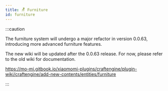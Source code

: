 ```yaml
---
title: 🪑 Furniture
id: furniture
---
```


:::caution

The furniture system will undergo a major refactor in version 0.0.63, introducing more advanced furniture features.

The new wiki will be updated after the 0.0.63 release. For now, please refer to the old wiki for documentation.

https://mo-mi.gitbook.io/xiaomomi-plugins/craftengine/plugin-wiki/craftengine/add-new-contents/entities/furniture

:::